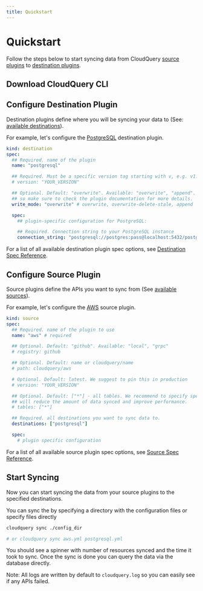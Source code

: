 ```yaml
---
title: Quickstart
---
```



# Quickstart

Follow the steps below to start syncing data from CloudQuery [source plugins](./plugins/sources) to [destination plugins](./plugins/destinations).

## Download CloudQuery CLI

<DownloadSection/>

## Configure Destination Plugin

Destination plugins define where you will be syncing your data to (See: [available destinations](./plugins/destinations)).

For example, let's configure the [PostgreSQL](https://github.com/cloudquery/cloudquery/tree/main/plugins/destination/postgresql) destination plugin.

```yaml
kind: destination
spec:
  ## Required. name of the plugin
  name: "postgresql"

  ## Required. Must be a specific version tag starting with v, e.g. v1.2.3
  # version: "YOUR_VERSION"

  ## Optional. Default: "overwrite". Available: "overwrite", "append". Not all modes are supported by all plugins,
  ## so make sure to check the plugin documentation for more details.
  write_mode: "overwrite" # overwrite, overwrite-delete-stale, append

  spec:
    ## plugin-specific configuration for PostgreSQL:

    ## Required. Connection string to your PostgreSQL instance
    connection_string: "postgresql://postgres:pass@localhost:5432/postgres?sslmode=disable"
```

For a list of all available destination plugin spec options, see [Destination Spec Reference](/docs/reference/destination-spec).

## Configure Source Plugin

Source plugins define the APIs you want to sync from (See [available sources](./plugins/sources)).

For example, let's configure the [AWS](https://github.com/cloudquery/cloudquery/tree/main/plugins/source/aws) source plugin.

```yaml
kind: source
spec:
  ## Required. name of the plugin to use
  name: "aws" # required

  ## Optional. Default: "github". Available: "local", "grpc"
  # registry: github

  ## Optional. Default: name or cloudquery/name
  # path: cloudquery/aws

  # Optional. Default: latest. We suggest to pin this in production
  # version: "YOUR_VERSION"

  ## Optional. Default: ["*"] - all tables. We recommend to specify specific tables that you need to sync as this
  ## will reduce the amount of data synced and improve performance.
  # tables: ["*"]

  ## Required. all destinations you want to sync data to.
  destinations: ["postgresql"]

  spec:
    # plugin specific configuration
```

For a list of all available source plugin spec options, see [Source Spec Reference](/docs/reference/source-spec).

## Start Syncing

Now you can start syncing the data from your source plugins to the specified destinations.

You can sync the by specifying a directory with the configuration files or specify files directly

```bash
cloudquery sync ./config_dir

# or cloudquery sync aws.yml postgresql.yml
```

You should see a spinner with number of resources synced and the time it took to sync.
Once the sync is done you can query the data via the database directly.

Note: All logs are written by default to `cloudquery.log` so you can easily see if any APIs failed.
